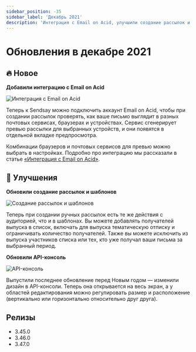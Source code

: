 ```yaml
---
sidebar_position: -35
sidebar_label: 'Декабрь 2021'
description: 'Интеграция с Email on Acid, улучшили создание рассылок и шаблонов, обновили API-консоль'
---
```



# Обновления в декабре 2021

## 🔥 Новое

**Добавили интеграцию с Email on Acid**

<p align="left">
  <img src={emailOnAcid} alt="Интеграция с Email on Acid" />
</p>

Теперь к Sendsay можно подключить аккаунт Email on Acid, чтобы при создании рассылок проверять, как ваше письмо выглядит в разных почтовых сервисах, браузерах и устройствах. Сервис сгенерирует превью рассылки для выбранных устройств, и они появятся в отдельной вкладке предпросмотра.

Комбинации браузеров и почтовых сервисов для превью можно выбрать в настройках.
Подробно про интеграцию мы рассказали в статье [«Интеграция с Email on Acid»](https://docs.sendsay.ru/ru/articles/5822046-%D0%B8%D0%BD%D1%82%D0%B5%D0%B3%D1%80%D0%B0%D1%86%D0%B8%D1%8F-%D1%81-email-on-acid).

## 🚀 Улучшения

**Обновили создание рассылок и шаблонов**

<p align="left">
  <img src={createTemplates} alt="Cоздание рассылок и шаблонов" />
</p>

Теперь при создании ручных рассылок есть те же действия с аудиторией, что и в шаблонах. Вы можете добавлять получателей выпуска в список, включать для выпуска тематическую отписку и ограничивать количество получателей. Также вы можете исключить из выпуска участников списка или тех, кто уже получал ваши письма за выбранный период.

**Обновили API-консоль**

<p align="left">
  <img src={APIconsole} alt="API-консоль" />
</p>

Выпустили последнее обновление перед Новым годом — изменили дизайн в API-консоли. Теперь она открывается на весь экран, а у областей редактирования можно регулировать размер и расположение (вертикально или горизонтально относительно друг друга).

## Релизы

- 3.45.0
- 3.46.0
- 3.47.0
